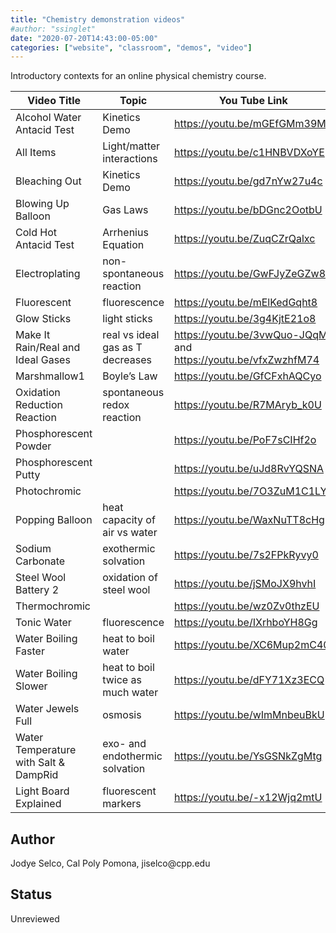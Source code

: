 ```yaml
---
title: "Chemistry demonstration videos"
#author: "ssinglet"
date: "2020-07-20T14:43:00-05:00"
categories: ["website", "classroom", "demos", "video"]
---
```


Introductory contexts for an online physical chemistry course.

| Video Title                               | Topic                            | You Tube Link                                                     |
|-------------------------------------------|----------------------------------|-------------------------------------------------------------------|
| Alcohol Water Antacid Test                | Kinetics Demo                    | <https://youtu.be/mGEfGMm39MY>                                    |
| All Items                                 | Light/matter interactions        | <https://youtu.be/c1HNBVDXoYE>                                    |
| Bleaching Out                             | Kinetics Demo                    | <https://youtu.be/gd7nYw27u4c>                                    |
| Blowing Up Balloon                        | Gas Laws                         | <https://youtu.be/bDGnc2OotbU>                                    |
| Cold Hot Antacid Test                     | Arrhenius Equation               | <https://youtu.be/ZuqCZrQalxc>                                    |
| Electroplating                            | non-spontaneous reaction         | <https://youtu.be/GwFJyZeGZw8>                                    |
| Fluorescent                               | fluorescence                     | <https://youtu.be/mElKedGqht8>                                    |
| Glow Sticks                               | light sticks                     | <https://youtu.be/3g4KjtE21o8>                                    |
| Make It Rain/Real and Ideal Gases         | real vs ideal gas as T decreases | <https://youtu.be/3vwQuo-JQqM> and <https://youtu.be/vfxZwzhfM74> |
| Marshmallow1                              | Boyle's Law                      | <https://youtu.be/GfCFxhAQCyo>                                    |
| Oxidation Reduction Reaction              | spontaneous redox reaction       | <https://youtu.be/R7MAryb_k0U>                                    |
| Phosphorescent Powder                     |                                  | <https://youtu.be/PoF7sCIHf2o>                                    |
| Phosphorescent Putty                      |                                  | <https://youtu.be/uJd8RvYQSNA>                                    |
| Photochromic                              |                                  | <https://youtu.be/7O3ZuM1C1LY>                                    |
| Popping Balloon                           | heat capacity of air vs water    | <https://youtu.be/WaxNuTT8cHg>                                    |
| Sodium Carbonate                          | exothermic solvation             | <https://youtu.be/7s2FPkRyvy0>                                    |
| Steel Wool Battery 2                      | oxidation of steel wool          | <https://youtu.be/jSMoJX9hvhI>                                    |
| Thermochromic                             |                                  | <https://youtu.be/wz0Zv0thzEU>                                    |
| Tonic Water                               | fluorescence                     | <https://youtu.be/IXrhboYH8Gg>                                    |
| Water Boiling Faster                      | heat to boil water               | <https://youtu.be/XC6Mup2mC40>                                    |
| Water Boiling Slower                      | heat to boil twice as much water | <https://youtu.be/dFY71Xz3ECQ>                                    |
| Water Jewels Full                         | osmosis                          | <https://youtu.be/wImMnbeuBkU>                                    |
| Water Temperature with Salt &amp; DampRid | exo- and endothermic solvation   | <https://youtu.be/YsGSNkZgMtg>                                    |
| Light Board Explained                     | fluorescent markers              | <https://youtu.be/-x12Wjq2mtU>                                    |


## Author {#author}

Jodye Selco, Cal Poly Pomona, jiselco@cpp.edu


## Status {#status}

Unreviewed
